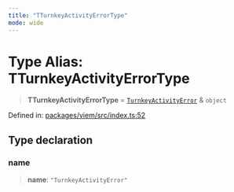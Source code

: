 ```yaml
---
title: "TTurnkeyActivityErrorType"
mode: wide
---
```

  
# Type Alias: TTurnkeyActivityErrorType

> **TTurnkeyActivityErrorType** = [`TurnkeyActivityError`](../TurnkeyActivityError/readme) & `object`

Defined in: [packages/viem/src/index.ts:52](https://github.com/tkhq/sdk/blob/main/packages/viem/src/index.ts#L52)

## Type declaration

### name

> **name**: `"TurnkeyActivityError"`
